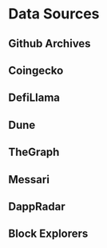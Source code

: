 # Data Sources

## Github Archives

## Coingecko

## DefiLlama

## Dune

## TheGraph

## Messari

## DappRadar

## Block Explorers
